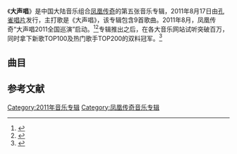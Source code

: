 《'''大声唱'''》是中国大陆音乐组合[[凤凰传奇|凤凰传奇]]的第五张音乐专辑，2011年8月17日由[[孔雀唱片|孔雀唱片]]发行，主打歌是《大声唱》，该专辑包含9首歌曲。2011年8月，凤凰传奇“大声唱2011全国巡演”启动。<ref>{{cite web |url=http://ent.163.com/11/0729/14/7A4UTO7L00031H0O.html |title=凤凰传奇将出新专辑《大声唱》 期待与歌迷互动 |accessdate=2014-11-29 |date=2011-07-29 |work=网易 |archive-date=2016-03-05 |archive-url=https://web.archive.org/web/20160305021848/http://ent.163.com/11/0729/14/7A4UTO7L00031H0O.html |dead-url=no }}</ref><ref>{{cite web |url=http://ent.163.com/11/0713/18/78S5FA0K00031H0O.html |title=凤凰传奇将发新专辑《大声唱》 8月青岛开唱|accessdate=2014-11-29 |date=2011-07-13|work=网易}}</ref>专辑推出之后，在各大音乐网站试听突破百万，同时拿下新歌TOP100及热门歌手TOP200的双料冠军。<ref>{{cite web|url=http://ent.ynet.com/3.1/1108/24/6123029.html|title=凤凰传奇新专辑火爆 《大声唱》称霸排行榜|accessdate=2014-11-29|date=2011-08-24|work=北青网|deadurl=yes|archiveurl=https://archive.is/20141130023229/http://ent.ynet.com/3.1/1108/24/6123029.html|archivedate=2014-11-30}}</ref>

==曲目==
{{Tracklist
| headline = CD
| all_music = 
| all_producer = 

| title1    = [[大声唱_(歌曲)|大声唱]]
| lyrics1   = 
| arranger1 = 
| length1   = 

| title2    = 策马奔腾
| lyrics2   = 
| arranger2 = 
| length2   = 

| title3    = 光芒
| lyrics3   = 
| arranger3 = 
| length3   = 

| title4    = 秋画
| lyrics4   = 
| arranger4 = 
| length4   = 

| title5    = 我们的歌谣
| note5     =
| lyrics5   = 
| arranger5 = 
| length5   = 

| title6    = {{lang|en|When You Cry}}
| note6     = 
| lyrics6   = 
| arranger6 = 
| length6   = 

| title7    = 星光
| lyrics7   = 
| arranger7 = 
| length7   = 

| title8    = 蒙古人
| lyrics8   = 
| arranger8 = 
| length8   = 

| title9    = 拜新年
| lyrics9   = 
| arranger9 = 
| length9   = 
}}

==参考文献==
{{reflist}}
{{DEFAULTSORT:Da大声唱}}
[[Category:2011年音乐专辑|Category:2011年音乐专辑]]
[[Category:凤凰传奇音乐专辑|Category:凤凰传奇音乐专辑]]